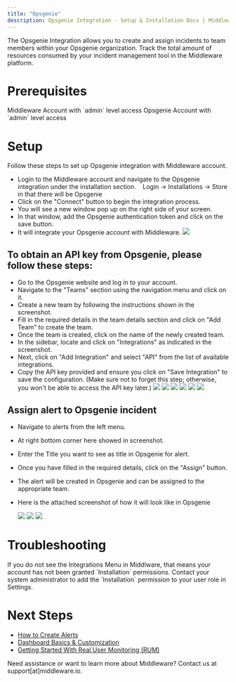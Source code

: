 ```yaml
---
title: "Opsgenie"
description: Opsgenie Integration - Setup & Installation Docs | Middleware
---
```


The Opsgenie Integration allows you to create and assign incidents to team members within your Opsgenie organization. Track the total amount of resources consumed by your incident management tool in the Middleware platform.

# Prerequisites

<Steps>

  <Step title="Middleware Account">
    Middleware Account with `admin` level access
  </Step>

  <Step title="Opsgenie Account">
    Opsgenie Account with `admin` level access
  </Step>

</Steps>

# Setup

Follow these steps to set up Opsgenie integration with Middleware account.

-   Login to the Middleware account and navigate to the Opsgenie integration under the installation section.
       Login -> Installations -> Store in that there will be Opsgenie 
-   Click on the "Connect" button to begin the integration process.
-   You will see a new window pop up on the right side of your screen.
-   In that window, add the Opsgenie authentication token and click on the save button.
-   It will integrate your Opsgenie account with Middleware.
    <img src="/images/integration/opsgenieintegration.png" />

To obtain an API key from Opsgenie, please follow these steps:
--------------------------------------------------------------

-   Go to the Opsgenie website and log in to your account.
-   Navigate to the "Teams" section using the navigation menu and click on it.
-   Create a new team by following the instructions shown in the screenshot.
-   Fill in the required details in the team details section and click on "Add Team" to create the team.
-   Once the team is created, click on the name of the newly created team.
-   In the sidebar, locate and click on "Integrations" as indicated in the screenshot.
-   Next, click on "Add Integration" and select "API" from the list of available integrations.
-   Copy the API key provided and ensure you click on "Save Integration" to save the configuration. (Make sure not to forget this step; otherwise, you won't be able to access the API key later.)
    <img src="/images/integration/opsgenie1.png" />
    <img src="/images/integration/opsgenie2.png" />
    <img src="/images/integration/opsgenie3.png" />
    <img src="/images/integration/opsgenie4.png" />
    <img src="/images/integration/opsgenie5.png" />
    <img src="/images/integration/opsgenie6.png" />

Assign alert to Opsgenie incident
----------------------------------

-   Navigate to alerts from the left menu.
-   At right bottom corner here showed in screenshot.
-   Enter the Title you want to see as title in Opsgenie for alert. 
-   Once you have filled in the required details, click on the "Assign" button.
-   The alert will be created in Opsgenie and can be assigned to the appropriate team.
-   Here is the attached screenshot of how it will look like in Opsgenie

    <img src="/images/integration/opsgenieassign1.png" />
    <img src="/images/integration/opsgenieassign2.png" />
    <img src="/images/integration/opsgenieassign3.png" />


# Troubleshooting

<Accordion title="Missing Integrations Menu">
  If you do not see the Integrations Menu in Middlware, that means your account has not been granted `Installation` permissions. Contact your system administrator to add the `Installation` permission to your user role in Settings.
</Accordion>

# Next Steps

- [How to Create Alerts](https://docs.middleware.io/workflow/alerting/setup-alert)
- [Dashboard Basics & Customization](https://docs.middleware.io/workflow/custom-dashboard/dashboard-builder-overview)
- [Getting Started With Real User Monitoring (RUM)](https://docs.middleware.io/rum/rum-overview)

<Note> Need assistance or want to learn more about Middleware? Contact us at support[at]middleware.io. </Note>